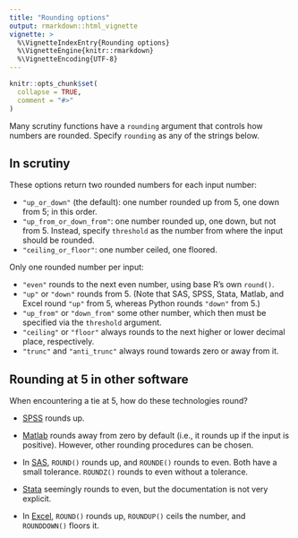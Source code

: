 ```yaml
---
title: "Rounding options"
output: rmarkdown::html_vignette
vignette: >
  %\VignetteIndexEntry{Rounding options}
  %\VignetteEngine{knitr::rmarkdown}
  %\VignetteEncoding{UTF-8}
---
```


```r
knitr::opts_chunk$set(
  collapse = TRUE,
  comment = "#>"
)
```

Many scrutiny functions have a `rounding` argument that controls how numbers are rounded. Specify `rounding` as any of the strings below.

## In scrutiny

These options return two rounded numbers for each input number:

-   `"up_or_down"` (the default): one number rounded up from 5, one down from 5; in this order.
-   `"up_from_or_down_from"`: one number rounded up, one down, but not from 5. Instead, specify `threshold` as the number from where the input should be rounded.
-   `"ceiling_or_floor"`: one number ceiled, one floored.

Only one rounded number per input:

-   `"even"` rounds to the next even number, using base R's own `round()`.
-   `"up"` or `"down"` rounds from 5. (Note that SAS, SPSS, Stata, Matlab, and Excel round `"up"` from 5, whereas Python rounds `"down"` from 5.)
-   `"up_from"` or `"down_from"` some other number, which then must be specified via the `threshold` argument.
-   `"ceiling"` or `"floor"` always rounds to the next higher or lower decimal place, respectively.
-   `"trunc"` and `"anti_trunc"` always round towards zero or away from it.

## Rounding at 5 in other software

When encountering a tie at 5, how do these technologies round?

-   [SPSS](https://sr.ipsosinteractive.com/SPSSMR/Reporter/doc/en/help/ref_rounding.htm) rounds up.

-   [Matlab](https://de.mathworks.com/help/matlab/ref/round.html) rounds away from zero by default (i.e., it rounds up if the input is positive). However, other rounding procedures can be chosen.

-   In [SAS](https://documentation.sas.com/doc/en/pgmsascdc/9.4_3.5/lefunctionsref/p0tj6cmga7p8qln1ejh6ebevm0c9.htm), `ROUND()` rounds up, and `ROUNDE()` rounds to even. Both have a small tolerance. `ROUNDZ()` rounds to even without a tolerance.

-   [Stata](https://www.stata.com/manuals13/m-5trunc.pdf) seemingly rounds to even, but the documentation is not very explicit.

-   In [Excel](https://support.microsoft.com/en-us/office/round-a-number-f82b440b-689d-4221-b21e-38da99d33435), `ROUND()` rounds up, `ROUNDUP()` ceils the number, and `ROUNDDOWN()` floors it.
